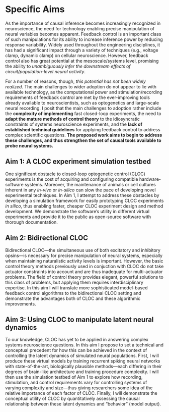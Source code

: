 <!-- think of this as an extended abstract -->
# Specific Aims
As the importance of causal inference becomes increasingly recognized in neuroscience, the need for technology enabling precise manipulation of neural variables becomes apparent.
Feedback control is an important class of such manipulations for its ability to increase inference power by reducing response variability.
Widely used throughout the engineering disciplines, it has had a significant impact through a variety of techniques (e.g., voltage clamp, dynamic clamp) on cellular neuroscience.
However, feedback control also has great potential at the mesoscale/systems level, promising the ability to *unambiguously infer the downstream effects of circuit/population-level neural activity*.

For a number of reasons, though, *this potential has not been widely realized*.
The main challenges to wider adoption do not appear to lie with available technology, as the computational power and stimulation/recording requirements of feedback control are met by the ever-improving tools already available to neuroscientists, such as optogenetics and large-scale neural recording.
I posit that the main challenges to adoption rather include the **complexity of implementing** fast closed-loop experiments, the need to **adapt the mature methods of control theory** to the idiosyncratic constraints of systems neuroscience experiments, and the **lack of established technical guidelines** for applying feedback control to address complex scientific questions.
**The proposed work aims to begin to address these challenges, and thus strengthen the set of causal tools available to probe neural systems.**

## Aim 1: A CLOC experiment simulation testbed
One significant obstacle to closed-loop optogenetic control (CLOC) experiments is the cost of acquiring and configuring compatible hardware-software systems. 
Moreover, the maintenance of animals or cell cultures inherent in any _in-vivo_ or _in-silico_ can slow the pace of developing novel experimental techniques.
In Aim 1, I attempt to address these obstacles by developing a simulation framework for easily prototyping CLOC experiments _in silico_, thus enabling faster, cheaper CLOC experiment design and method development.
We demonstrate the software's utility in different virtual experiments and provide it to the public as open-source software with thorough documentation.

## Aim 2: Bidirectional CLOC
Bidirectional CLOC---the simultaneous use of both excitatory and inhibitory opsins---is necessary for precise manipulation of neural systems, especially when maintaining naturalistic activity levels is important.
However, the basic control theory methods previously used in conjuction with CLOC do not take actuator constraints into account and are thus inadequate for multi-actuator problems.
The field of control theory provides elegant, powerful solutions to this class of problems, but applying them requires interdisciplinary expertise.
In this aim I will translate more sophisticated model-based feedback control algorithms to the  bidirectional CLOC setting and demonstrate the advantages both of CLOC and these algorithmic improvements.

## Aim 3: Using CLOC to manipulate latent neural dynamics
To our knowledge, CLOC has yet to be applied in answering complex systems neuroscience questions.
In this aim I propose to set a technical and conceptual precedent for how this can be achieved in the context of controlling the latent dynamics of simulated neural populations.
First, I will produce these virtual models by training recurrent spiking neural networks with state-of-the-art, biologically plausible methods---each differing in their degrees of brain-like architecture and training procedure complexity.
I will then use the simulation testbed of Aim 1 to explore how recording, stimulation, and control requirements vary for controlling systems of varying complexity and size---thus giving researchers some idea of the relative importance of each factor of CLOC.
Finally, I will demonstrate the conceptual utility of CLOC by quantitatively assessing the causal relationship between these latent dynamics and "behavior" (model output).